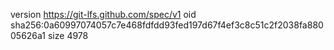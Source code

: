 version https://git-lfs.github.com/spec/v1
oid sha256:0a60997074057c7e468fdfdd93fed197d67f4ef3c8c51c2f2038fa88005626a1
size 4978
